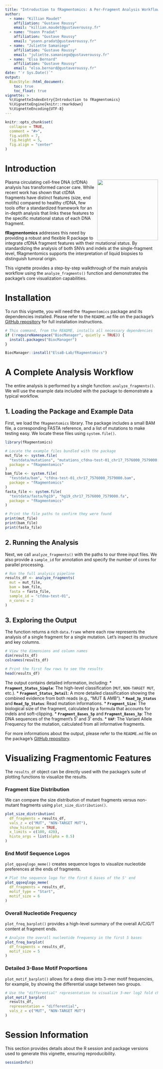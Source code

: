 ```yaml
---
title: "Introduction to fRagmentomics: A Per-Fragment Analysis Workflow"
author:
  - name: "Killian Maudet"
    affiliation: "Gustave Roussy"
    email: "killian.maudet@gustaveroussy.fr"
  - name: "Yoann Pradat"
    affiliation: "Gustave Roussy"
    email: "yoann.pradat@gustaveroussy.fr"
  - name: "Juliette Samaniego"
    affiliation: "Gustave Roussy"
    email: "juliette.samaniego@gustaveroussy.fr"
  - name: "Elsa Bernard"
    affiliation: "Gustave Roussy"
    email: "elsa.bernard@gustaveroussy.fr"
date: "`r Sys.Date()`"
output:
  BiocStyle::html_document:
    toc: true
    toc_float: true
vignette: >
  %\VignetteIndexEntry{Introduction to fRagmentomics}
  %\VignetteEngine{knitr::rmarkdown}
  %\VignetteEncoding{UTF-8}
---
```


```r
knitr::opts_chunk$set(
  collapse = TRUE,
  comment = "#>",
  fig.width = 7,
  fig.height = 5,
  fig.align = "center"
)
```

# Introduction

<img src="../man/figure/logo.svg" align="right" width="200">

Plasma circulating cell-free DNA (cfDNA) analysis has transformed cancer care. While recent work has shown that ctDNA fragments have distinct features (size, end motifs) compared to healthy cfDNA, few tools offer a standardized framework for an in-depth analysis that links these features to the specific mutational status of each DNA fragment.

**fRagmentomics** addresses this need by providing a robust and flexible R package to integrate cfDNA fragment features with their mutational status. By standardizing the analysis of both SNVs and indels at the single-fragment level, fRagmentomics supports the interpretation of liquid biopsies to distinguish tumoral origin.

This vignette provides a step-by-step walkthrough of the main analysis workflow using the `analyze_fragments()` function and demonstrates the package's core visualization capabilities. 

# Installation

To run this vignette, you will need the `fRagmentomics` package and its dependencies installed. Please refer to the `README.md` file on the package's [GitHub repository](https://github.com/ElsaB-Lab/fRagmentomics) for full installation instructions.

```r
# This command, from the README, installs all necessary dependencies
if (!requireNamespace("BiocManager", quietly = TRUE)) {
  install.packages("BiocManager")
}

BiocManager::install("ElsaB-Lab/fRagmentomics")
```

# A Complete Analysis Workflow

The entire analysis is performed by a single function: `analyze_fragments()`. We will use the example data included with the package to demonstrate a typical workflow.

## 1. Loading the Package and Example Data

First, we load the `fRagmentomics` library. The package includes a small BAM file, a corresponding FASTA reference, and a list of mutations to make testing easy. We locate these files using `system.file()`.

```r
library(fRagmentomics)

# Locate the example files bundled with the package
mut_file <- system.file(
  "testdata/mutations", "mutations_cfdna-test-01_chr17_7576000_7579000.tsv",
  package = "fRagmentomics"
)
bam_file <- system.file(
  "testdata/bam", "cfdna-test-01_chr17_7576000_7579000.bam",
  package = "fRagmentomics"
)
fasta_file <- system.file(
  "testdata/fasta/hg19", "hg19_chr17_7576000_7579000.fa",
  package = "fRagmentomics"
)

# Print the file paths to confirm they were found
print(mut_file)
print(bam_file)
print(fasta_file)
```

## 2. Running the Analysis

Next, we call `analyze_fragments()` with the paths to our three input files. We also provide a `sample_id` for annotation and specify the number of cores for parallel processing.

```r
# Run the full analysis pipeline
results_df <- analyze_fragments(
  mut = mut_file,
  bam = bam_file,
  fasta = fasta_file,
  sample_id = "cfdna-test-01",
  n_cores = 2
)
```

## 3. Exploring the Output

The function returns a rich `data.frame` where each row represents the analysis of a single fragment for a single mutation. Let's inspect its structure and key columns.

```r
# View the dimensions and column names
dim(results_df)
colnames(results_df)

# Print the first few rows to see the results
head(results_df)
```

The output contains detailed information, including:
* **`Fragment_Status_Simple`**: The high-level classification (`MUT`, `NON-TARGET MUT`, etc.).
* **`Fragment_Status_Detail`**: A more detailed classification showing the combined evidence from both reads (e.g., "MUT & AMB").
* **`Read_3p_Status`** and **`Read_5p_Status`**: Read mutation informations.
* **`Fragment_Size`**: The biological size of the fragment, calculated by a formula that accounts for indels and soft-clipping. 
* **`Fragment_Bases_5p`** and **`Fragment_Bases_3p`**: The DNA sequences of the fragment's 5' and 3' ends.
* **`VAF`**: The Variant Allele Frequency for the mutation, calculated from all informative fragments.

For more informations about the output, please refer to the `README.md` file on the package's [GitHub repository](https://github.com/ElsaB-Lab/fRagmentomics).

# Visualizing Fragmentomic Features

The `results_df` object can be directly used with the package's suite of plotting functions to visualize the results.

### Fragment Size Distribution

We can compare the size distribution of mutant fragments versus non-mutant fragments using `plot_size_distribution()`.

```r
plot_size_distribution(
  df_fragments = results_df,
  vals_z = c("MUT", "NON-TARGET MUT"),
  show_histogram = TRUE,
  x_limits = c(100, 420),
  histo_args = list(alpha = 0.5)
)
```

### End Motif Sequence Logos

`plot_qqseqlogo_meme()` creates sequence logos to visualize nucleotide preferences at the ends of fragments.

```r
# Plot the sequence logo for the first 6 bases of the 5' end
plot_qqseqlogo_meme(
  df_fragments = results_df,
  motif_type = "Start",
  motif_size = 6
)
```

### Overall Nucleotide Frequency

`plot_freq_barplot()` provides a high-level summary of the overall A/C/G/T content at fragment ends.

```r
# Analyze the overall nucleotide frequency in the first 5 bases
plot_freq_barplot(
  df_fragments = results_df,
  motif_size = 5
)
```

### Detailed 3-Base Motif Proportions

`plot_motif_barplot()` allows for a deep dive into 3-mer motif frequencies, for example, by showing the differential usage between two groups.

```r
# Use the "differential" representation to visualize 3-mer log2 fold change
plot_motif_barplot(
  results_df,
  representation = "differential",
  vals_z = c("MUT", "NON-TARGET MUT")
)
```

# Session Information

This section provides details about the R session and package versions used to generate this vignette, ensuring reproducibility.

```r
sessionInfo()
```